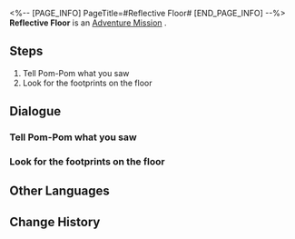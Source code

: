 <%-- [PAGE_INFO]
PageTitle=#Reflective Floor#
[END_PAGE_INFO] --%>
{{Stub|Dialogue, characters, and location(s)}}
{{Mission Infobox
|id            = 4050023
|title         = 
|image         = Mission Reflective Floor.png
|type          = Adventure
|event_name    = 
|chapter       = 
|requirements  = 
|summary       = <!--official mission summary from Fate's Atlas-->
|characters    = <!--characters that appear in this mission-->
|startLocation = <!--location as it intially appears on the mission screen-->
|world         = <!--i.e. Penacony-->
|area          = <!--i.e. A Child's Dream-->
|prev          = 
|next          = 
|exp           = 
|credits       = 8000
|stellarJade   = 
|other         = {{Card List|Sparse Aether*2;Eye of Lightning*1|delim=;}}
}}
'''Reflective Floor''' is an [[Adventure Mission]]<!--in [world]-->.

==Steps==
# Tell Pom-Pom what you saw
# Look for the footprints on the floor

<!--
==Gameplay Notes==

--><!--
==Trial Character==

-->
==Dialogue==
{{Stub Dialogue}}
{{Dialogue Start}}
:{{tx}}
{{Dialogue End}}

===Tell Pom-Pom what you saw===
{{Mission Description|type=adventure|location=<!--to be added-->|update|You check the floor. The footprints incident is just a misunderstanding, so time to tell Pom-Pom that.}}
{{Dialogue Start}}
:{{tx}}
{{Dialogue End}}

===Look for the footprints on the floor===
{{Mission Description|type=adventure|location=<!--to be added-->|update|Pom-Pom thought you dirtied the floor. Go check the floor and see if there are footprints all over it.}}
{{Dialogue Start}}
:{{tx}}
{{Dialogue End}}

==Other Languages==
{{Other Languages
|en   = Reflective Floor
|zhs  = 反光地板
|zht  = 反光地板
|ja   = 光を反射する床
|ko   = 반사 바닥
|es   = Suelo reflectante
|fr   = Sol réfléchissant
|ru   = Сияющий пол
|th   = พื้นสะท้อนแสง
|vi   = Sàn Nhà Phản Quang
|de   = Reflektierender Boden
|id   = Lantai Reflektif
|pt   = Piso Refletor
}}

==Change History==
{{Change History|1.0}}

